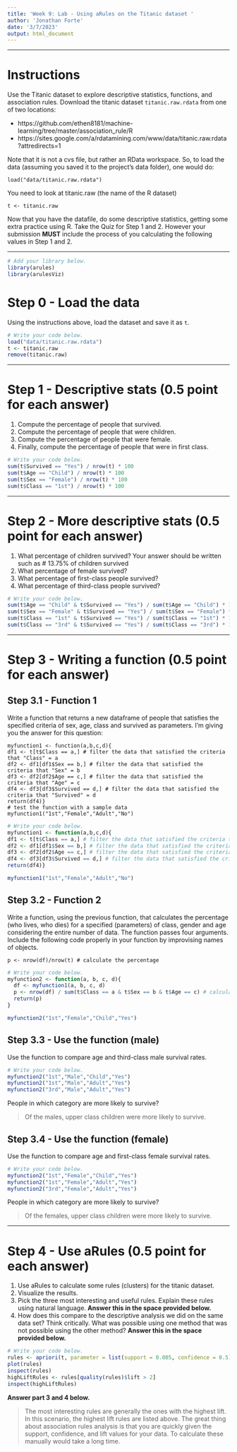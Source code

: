 ---
title: 'Week 9: Lab - Using aRules on the Titanic dataset '
author: 'Jonathan Forte'
date: '3/7/2023'
output: html_document
---

---

# Instructions
Use the Titanic dataset to explore descriptive statistics, functions, and
association rules. Download the titanic dataset `titanic.raw.rdata` from one
of two locations:

- https://github.com/ethen8181/machine-learning/tree/master/association_rule/R
- https://sites.google.com/a/rdatamining.com/www/data/titanic.raw.rdata?attredirects=1
 
Note that it is not a cvs file, but rather an RData workspace. So, to load the 
data (assuming you saved it to the project's data folder), one would do:

``load("data/titanic.raw.rdata")``

You need to look at titanic.raw (the name of the R dataset)

``t <- titanic.raw``

Now that you have the datafile, do some descriptive statistics, getting some 
extra practice using R. Take the Quiz for Step 1 and 2. However your submission 
**MUST** include the process of you calculating the following values in Step 1 and 2.

---

```{r setup, message = FALSE}
# Add your library below.
library(arules)
library(arulesViz)
```

# Step 0 - Load the data
Using the instructions above, load the dataset and save it as `t`.

```{r, "Step 0"}
# Write your code below.
load("data/titanic.raw.rdata")
t <- titanic.raw
remove(titanic.raw)
```
---


# Step 1 - Descriptive stats (0.5 point for each answer)

1. Compute the percentage of people that survived.
2. Compute the percentage of people that were children.
3. Compute the percentage of people that were female.
4. Finally, compute the percentage of people that were in first class.

```{r, "Step 1"}
# Write your code below.
sum(t$Survived == "Yes") / nrow(t) * 100
sum(t$Age == "Child") / nrow(t) * 100
sum(t$Sex == "Female") / nrow(t) * 100
sum(t$Class == "1st") / nrow(t) * 100
```

---

# Step 2 - More descriptive stats (0.5 point for each answer)


1. What percentage of children survived? Your answer should be written such as # 13.75% of children survived
2. What percentage of female survived?
3. What percentage of first-class people survived?
4. What percentage of third-class people survived?

```{r, "Step 2"}
# Write your code below.
sum(t$Age == "Child" & t$Survived == "Yes") / sum(t$Age == "Child") * 100
sum(t$Sex == "Female" & t$Survived == "Yes") / sum(t$Sex == "Female") * 100
sum(t$Class == "1st" & t$Survived == "Yes") / sum(t$Class == "1st") * 100
sum(t$Class == "3rd" & t$Survived == "Yes") / sum(t$Class == "3rd") * 100
```

---

# Step 3 - Writing a function (0.5 point for each answer)

## Step 3.1 - Function 1
Write a function that returns a new dataframe of people that satisfies the 
specified criteria of sex, age, class and survived as parameters. I'm giving you 
the answer for this question:

```
myfunction1 <- function(a,b,c,d){
df1 <- t[t$Class == a,] # filter the data that satisfied the criteria that "Class" = a
df2 <- df1[df1$Sex == b,] # filter the data that satisfied the criteria that "Sex" = b
df3 <- df2[df2$Age == c,] # filter the data that satisfied the criteria that "Age" = c
df4 <- df3[df3$Survived == d,] # filter the data that satisfied the criteria that "Survived" = d
return(df4)}
# test the function with a sample data
myfunction1("1st","Female","Adult","No")
```

```{r, "Step 3.1"}
# Write your code below.
myfunction1 <- function(a,b,c,d){
df1 <- t[t$Class == a,] # filter the data that satisfied the criteria that "Class" = a
df2 <- df1[df1$Sex == b,] # filter the data that satisfied the criteria that "Sex" = b
df3 <- df2[df2$Age == c,] # filter the data that satisfied the criteria that "Age" = c
df4 <- df3[df3$Survived == d,] # filter the data that satisfied the criteria that "Survived" = d
return(df4)}

myfunction1("1st","Female","Adult","No")
```

## Step 3.2 - Function 2
Write a function, using the previous function, that calculates the percentage 
(who lives, who dies) for a specified (parameters) of class, gender and age 
considering the entire number of data. The function passes four arguments. 
Include the following code properly in your function by improvising names of objects.

```
p <- nrow(df)/nrow(t) # calculate the percentage
```

```{r, "Step 3.2"}
# Write your code below.
myfunction2 <- function(a, b, c, d){
  df <- myfunction1(a, b, c, d)
  p <- nrow(df) / sum(t$Class == a & t$Sex == b & t$Age == c) # calculate the percentage
  return(p)
}

myfunction2("1st","Female","Child","Yes")
```

## Step 3.3 - Use the function (male)
Use the function to compare age and third-class male survival rates. 

```{r, "Step 3.3"}
# Write your code below.
myfunction2("1st","Male","Child","Yes")
myfunction2("1st","Male","Adult","Yes")
myfunction2("3rd","Male","Adult","Yes")
```
People in which category are more likely to survive? 

> Of the males, upper class children were more likely to survive. 


## Step 3.4 - Use the function (female)
Use the function to compare age and first-class female survival rates.

```{r, "Step 3.4"}
# Write your code below.
myfunction2("1st","Female","Child","Yes")
myfunction2("1st","Female","Adult","Yes")
myfunction2("3rd","Female","Adult","Yes")
```
People in which category are more likely to survive? 

> Of the females, upper class children were more likely to survive.

---

# Step 4 - Use aRules (0.5 point for each answer)

1. Use aRules to calculate some rules (clusters) for the titanic dataset.
2. Visualize the results.
3. Pick the three most interesting and useful rules. Explain these rules using natural language. **Answer this in the space provided below.**
4. How does this compare to the descriptive analysis we did on the same data set? 
Think critically. What was possible using one method that was not possible using 
the other method? **Answer this in the space provided below.**

```{r, "Step 4.1"}
# Write your code below.
rules <- apriori(t, parameter = list(support = 0.005, confidence = 0.5), appearance = list(default = "lhs", rhs=("Survived=Yes")))
plot(rules)
inspect(rules)
highLiftRules <- rules[quality(rules)$lift > 2]
inspect(highLiftRules)
```

**Answer part 3 and 4 below.**

> The most interesting rules are generally the ones with the highest lift. In this scenario, the highest lift rules are listed above. The great thing about association rules analysis is that you are quickly given the support, confidence, and lift values for your data. To calculate these manually would take a long time.


